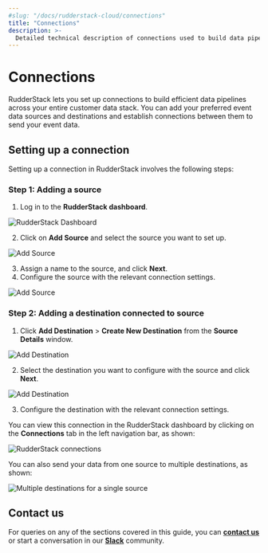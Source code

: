 ```yaml
---
#slug: "/docs/rudderstack-cloud/connections"
title: "Connections"
description: >-
  Detailed technical description of connections used to build data pipelines in RudderStack.
---
```


# Connections

RudderStack lets you set up connections to build efficient data pipelines across your entire customer data stack. You can add your preferred event data sources and destinations and establish connections between them to send your event data.

## Setting up a connection

Setting up a connection in RudderStack involves the following steps:

### Step 1: Adding a source

1. Log in to the **RudderStack dashboard**.

<img src="../../assets/general/connections-dashboard.png" alt="RudderStack Dashboard" />

2. Click on **Add Source** and select the source you want to set up.

<img src="../../assets/2 (30).png" alt="Add Source" />

3. Assign a name to the source, and click **Next**.
4. Configure the source with the relevant connection settings.

<img src="../../assets/general/source-configure.png" alt="Add Source" />

### Step 2: Adding a destination connected to source

1. Click **Add Destination** > **Create New Destination** from the **Source Details** window.

<img src="../../assets/general/Destination-configuration.png" alt="Add Destination" />

2. Select the destination you want to configure with the source and click **Next**.

<img src="../../assets/general/new-destination.png" alt="Add Destination" />

3. Configure the destination with the relevant connection settings.

You can view this connection in the RudderStack dashboard by clicking on the **Connections** tab in the left navigation bar, as shown:

<img src="../../assets/general/connection.png" alt="RudderStack connections" />

You can also send your data from one source to multiple destinations, as shown:

<img src="../../assets/general/rudderstack-onetomany-connection.png" alt="Multiple destinations for a single source" />


## Contact us

For queries on any of the sections covered in this guide, you can [**contact us**](mailto:%20docs@rudderstack.com) or start a conversation in our [**Slack**](https://rudderstack.com/join-rudderstack-slack-community) community.
